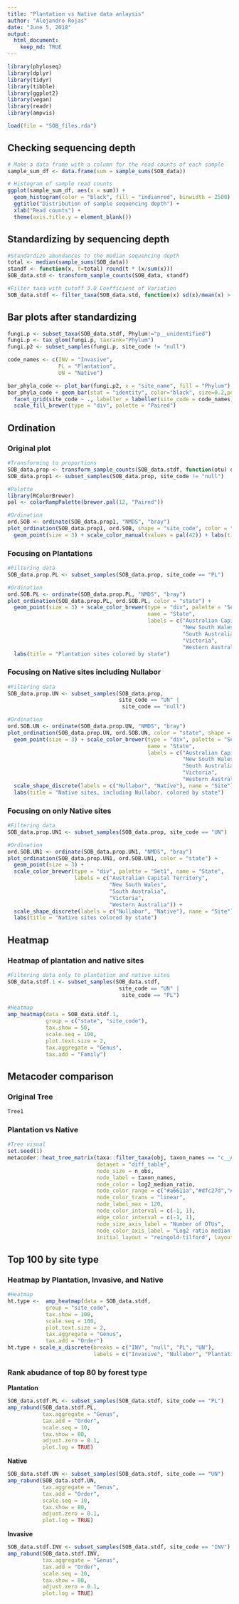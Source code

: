 ```yaml
---
title: "Plantation vs Native data anlaysis"
author: "Alejandro Rojas"
date: "June 5, 2018"
output:
  html_document: 
    keep_md: TRUE
---
```


```r
library(phyloseq)
library(dplyr)
library(tidyr)
library(tibble)
library(ggplot2)
library(vegan)
library(readr)
library(ampvis)

load(file = "SOB_files.rda")
```

## Checking sequencing depth

```r
# Make a data frame with a column for the read counts of each sample
sample_sum_df <- data.frame(sum = sample_sums(SOB_data))

# Histogram of sample read counts
ggplot(sample_sum_df, aes(x = sum)) + 
  geom_histogram(color = "black", fill = "indianred", binwidth = 2500) +
  ggtitle("Distribution of sample sequencing depth") + 
  xlab("Read counts") +
  theme(axis.title.y = element_blank())
```

## Standardizing by sequencing depth

```r
#Standardize abundances to the median sequencing depth
total <- median(sample_sums(SOB_data))
standf <- function(x, t=total) round(t * (x/sum(x)))
SOB_data.std <- transform_sample_counts(SOB_data, standf)

#Filter taxa with cutoff 3.0 Coefficient of Variation
SOB_data.stdf <- filter_taxa(SOB_data.std, function(x) sd(x)/mean(x) > 3.0, TRUE)
```

## Bar plots after standardizing

```r
fungi.p <- subset_taxa(SOB_data.stdf, Phylum!="p__unidentified")
fungi.p <- tax_glom(fungi.p, taxrank="Phylum")
fungi.p2 <- subset_samples(fungi.p, site_code != "null")

code_names <- c(INV = "Invasive",
                PL = "Plantation",
                UN = "Native")

bar_phyla_code <- plot_bar(fungi.p2, x = "site_name", fill = "Phylum") 
bar_phyla_code + geom_bar(stat = "identity", color="black", size=0.2,position = "stack") + 
  facet_grid(site_code ~ ., labeller = labeller(site_code = code_names)) +
  scale_fill_brewer(type = "div", palette = "Paired")
```

## Ordination

### Original plot

```r
#Transforming to proportions
SOB_data.prop <- transform_sample_counts(SOB_data.stdf, function(otu) otu/sum(otu))
SOB_data.prop1 <- subset_samples(SOB_data.prop, site_code != "null")

#Palette
library(RColorBrewer)
pal <- colorRampPalette(brewer.pal(12, "Paired"))

#Ordination
ord.SOB <- ordinate(SOB_data.prop1, "NMDS", "bray")
plot_ordination(SOB_data.prop1, ord.SOB, shape = "site_code", color = "site_name") + 
  geom_point(size = 3) + scale_color_manual(values = pal(42)) + labs(title = "All samples indicated by site name and code")
```


### Focusing on Plantations


```r
#Filtering data
SOB_data.prop.PL <- subset_samples(SOB_data.prop, site_code == "PL")

#Ordination
ord.SOB.PL <- ordinate(SOB_data.prop.PL, "NMDS", "bray")
plot_ordination(SOB_data.prop.PL, ord.SOB.PL, color = "state") + 
  geom_point(size = 3) + scale_color_brewer(type = "div", palette = "Set1",
                                            name = "State",
                                            labels = c("Australian Capital Territory",
                                                       "New South Wales",
                                                       "South Australia",
                                                       "Victoria",
                                                       "Western Australia")) +
  labs(title = "Plantation sites colored by state")
```

### Focusing on Native sites including Nullabor


```r
#Filtering data
SOB_data.prop.UN <- subset_samples(SOB_data.prop, 
                                   site_code == "UN" |
                                    site_code == "null")

#Ordination
ord.SOB.UN <- ordinate(SOB_data.prop.UN, "NMDS", "bray")
plot_ordination(SOB_data.prop.UN, ord.SOB.UN, color = "state", shape = "site_code") + 
  geom_point(size = 3) + scale_color_brewer(type = "div", palette = "Set1",
                                            name = "State",
                                            labels = c("Australian Capital Territory",
                                                       "New South Wales",
                                                       "South Australia",
                                                       "Victoria",
                                                       "Western Australia")) +
  scale_shape_discrete(labels = c("Nullabor", "Native"), name = "Site") +
  labs(title = "Native sites, including Nullabor, colored by state")
```


### Focusing on __only Native sites__


```r
#Filtering data
SOB_data.prop.UN1 <- subset_samples(SOB_data.prop, site_code == "UN")

#Ordination
ord.SOB.UN1 <- ordinate(SOB_data.prop.UN1, "NMDS", "bray")
plot_ordination(SOB_data.prop.UN1, ord.SOB.UN1, color = "state") +
  geom_point(size = 3) + 
  scale_color_brewer(type = "div", palette = "Set1", name = "State",
                     labels = c("Australian Capital Territory",
                                "New South Wales",
                                "South Australia",
                                "Victoria",
                                "Western Australia")) + 
  scale_shape_discrete(labels = c("Nullabor", "Native"), name = "Site") +
  labs(title = "Native sites colored by state")
```

## Heatmap

### Heatmap of plantation and native sites


```r
#Filtering data only to plantation and native sites
SOB_data.stdf.1 <- subset_samples(SOB_data.stdf, 
                                   site_code == "UN" |
                                    site_code == "PL")

#Heatmap
amp_heatmap(data = SOB_data.stdf.1,
            group = c("state", "site_code"),
            tax.show = 50,
            scale.seq = 100,
            plot.text.size = 2,
            tax.aggregate = "Genus",
            tax.add = "Family")
```


## Metacoder comparison

### Original Tree


```r
Tree1
```



### Plantation vs Native


```r
#Tree visual
set.seed(1)
metacoder::heat_tree_matrix(taxa::filter_taxa(obj, taxon_names == "c__Agaricomycetes", subtaxa = TRUE),
                            dataset = "diff_table",
                            node_size = n_obs, 
                            node_label = taxon_names,
                            node_color = log2_median_ratio,
                            node_color_range = c("#a6611a","#dfc27d","#bdbdbd","#80cdc1","#018571"), 
                            node_color_trans = "linear",
                            node_label_max = 120,
                            node_color_interval = c(-1, 1),
                            edge_color_interval = c(-1, 1),
                            node_size_axis_label = "Number of OTUs",
                            node_color_axis_label = "Log2 ratio median proportions",
                            initial_layout = "reingold-tilford", layout = "davidson-harel")

```

## Top 100 by site type

### Heatmap by Plantation, Invasive, and Native

```r
#Heatmap
ht.type <-  amp_heatmap(data = SOB_data.stdf,
            group = "site_code",
            tax.show = 100,
            scale.seq = 100,
            plot.text.size = 2,
            tax.aggregate = "Genus",
            tax.add = "Order")
ht.type + scale_x_discrete(breaks = c("INV", "null", "PL", "UN"),
                           labels = c("Invasive", "Nullabor", "Plantation", "Native"))
```


### Rank abudance of top 80 by forest type

__Plantation__

```r
SOB_data.stdf.PL <- subset_samples(SOB_data.stdf, site_code == "PL")
amp_rabund(SOB_data.stdf.PL,
           tax.aggregate = "Genus", 
           tax.add = "Order",
           scale.seq = 10,
           tax.show = 80,
           adjust.zero = 0.1,
           plot.log = TRUE)
```

__Native__

```r
SOB_data.stdf.UN <- subset_samples(SOB_data.stdf, site_code == "UN")
amp_rabund(SOB_data.stdf.UN,
           tax.aggregate = "Genus", 
           tax.add = "Order",
           scale.seq = 10,
           tax.show = 80,
           adjust.zero = 0.1,
           plot.log = TRUE)
```

__Invasive__

```r
SOB_data.stdf.INV <- subset_samples(SOB_data.stdf, site_code == "INV")
amp_rabund(SOB_data.stdf.INV,
           tax.aggregate = "Genus", 
           tax.add = "Order",
           scale.seq = 10,
           tax.show = 80,
           adjust.zero = 0.1,
           plot.log = TRUE)
```




